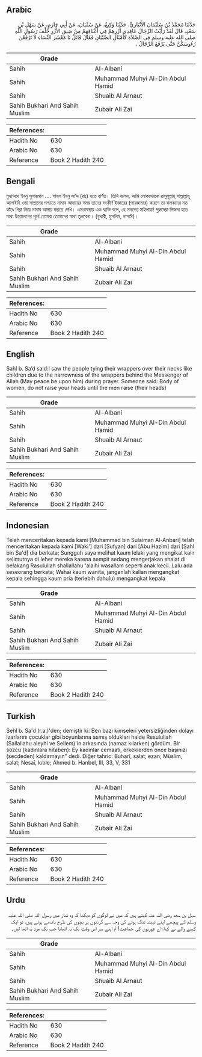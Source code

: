 ## Arabic


<div dir="rtl" lang="ar" style={{fontSize:'larger',backgroundColor:'#f8f9fa',padding:20}}>
حَدَّثَنَا مُحَمَّدُ بْنُ سُلَيْمَانَ الأَنْبَارِيُّ، حَدَّثَنَا وَكِيعٌ، عَنْ سُفْيَانَ، عَنْ أَبِي حَازِمٍ، عَنْ سَهْلِ بْنِ سَعْدٍ، قَالَ لَقَدْ رَأَيْتُ الرِّجَالَ عَاقِدِي أُزُرِهِمْ فِي أَعْنَاقِهِمْ مِنْ ضِيقِ الأُزُرِ خَلْفَ رَسُولِ اللَّهِ صلى الله عليه وسلم فِي الصَّلاَةِ كَأَمْثَالِ الصِّبْيَانِ فَقَالَ قَائِلٌ يَا مَعْشَرَ النِّسَاءِ لاَ تَرْفَعْنَ رُءُوسَكُنَّ حَتَّى يَرْفَعَ الرِّجَالُ ‏.‏
</div>
<div style={{backgroundColor:'#f8f9fa',padding:20, marginBottom: 10}}><table> <thead> <tr> <th>Grade</th> <th></th> </tr> </thead> <tbody> <tr><td>Sahih</td><td>Al-Albani</td></tr><tr><td>Sahih</td><td>Muhammad Muhyi Al-Din Abdul Hamid</td></tr><tr><td>Sahih</td><td>Shuaib Al Arnaut</td></tr><tr><td>Sahih Bukhari And Sahih Muslim</td><td>Zubair Ali Zai</td></tr></tbody></table><table> <thead> <tr> <th>References:</th> <th></th> </tr> </thead> <tbody><tr><td>Hadith No</td><td>630</td></tr><tr><td>Arabic No</td><td>630</td></tr><tr><td>Reference</td><td>Book 2 Hadith 240</td></tr></tbody></table></div>

## Bengali


<div dir="ltr" lang="bn" style={{fontSize:'larger',backgroundColor:'#f8f9fa',padding:20}}>
মুহাম্মাদ ইবনু সুলায়মান .... সাহল ইবনু সা’দ (রাঃ) হতে বর্ণিত। তিনি বলেন, আমি লোকদেরকে রাসূলুল্লাহ্ সাল্লাল্লাহু আলাইহি ওয়া সাল্লামের পশ্চাতে নামায আদায়ের সময় তাদের সংকীর্ণ ইজারের (পায়জামার) কারণে তা বালকদের মত কাঁধে গিরা দিয়ে নামায আদায় করতে দেখি। এমতাবস্থায় এক ব্যক্তি বলে, হে সমবেত মহিলারা! পুরুষেরা সিজদা হতে মাথা উত্তোলনের পূর্বে তোমরা তোমাদের মাথা তুলবেনা। (বুখারী, মুসলিম, নাসাঈ)।
</div>
<div style={{backgroundColor:'#f8f9fa',padding:20, marginBottom: 10}}><table> <thead> <tr> <th>Grade</th> <th></th> </tr> </thead> <tbody> <tr><td>Sahih</td><td>Al-Albani</td></tr><tr><td>Sahih</td><td>Muhammad Muhyi Al-Din Abdul Hamid</td></tr><tr><td>Sahih</td><td>Shuaib Al Arnaut</td></tr><tr><td>Sahih Bukhari And Sahih Muslim</td><td>Zubair Ali Zai</td></tr></tbody></table><table> <thead> <tr> <th>References:</th> <th></th> </tr> </thead> <tbody><tr><td>Hadith No</td><td>630</td></tr><tr><td>Arabic No</td><td>630</td></tr><tr><td>Reference</td><td>Book 2 Hadith 240</td></tr></tbody></table></div>

## English


<div dir="ltr" lang="en" style={{fontSize:'larger',backgroundColor:'#f8f9fa',padding:20}}>
Sahl b. Sa’d said:I saw the people tying their wrappers over their necks like children due to the narrowness of the wrappers behind the Messenger of Allah (May peace be upon him) during prayer. Someone said: Body of women, do not raise your heads until the men raise (their heads)
</div>
<div style={{backgroundColor:'#f8f9fa',padding:20, marginBottom: 10}}><table> <thead> <tr> <th>Grade</th> <th></th> </tr> </thead> <tbody> <tr><td>Sahih</td><td>Al-Albani</td></tr><tr><td>Sahih</td><td>Muhammad Muhyi Al-Din Abdul Hamid</td></tr><tr><td>Sahih</td><td>Shuaib Al Arnaut</td></tr><tr><td>Sahih Bukhari And Sahih Muslim</td><td>Zubair Ali Zai</td></tr></tbody></table><table> <thead> <tr> <th>References:</th> <th></th> </tr> </thead> <tbody><tr><td>Hadith No</td><td>630</td></tr><tr><td>Arabic No</td><td>630</td></tr><tr><td>Reference</td><td>Book 2 Hadith 240</td></tr></tbody></table></div>

## Indonesian


<div dir="ltr" lang="id" style={{fontSize:'larger',backgroundColor:'#f8f9fa',padding:20}}>
Telah menceritakan kepada kami [Muhammad bin Sulaiman Al-Anbari] telah menceritakan kepada kami [Waki'] dari [Sufyan] dari [Abu Hazim] dari [Sahl bin Sa'd] dia berkata; Sungguh saya melihat kaum lelaki yang mengikat kain selimutnya di leher mereka karena sempit sedang mengerjakan shalat di belakang Rasulullah shallallahu 'alaihi wasallam seperti anak kecil. Lalu ada seseorang berkata; Wahai kaum wanita, janganlah kalian mengangkat kepala sehingga kaum pria (terlebih dahulu) mengangkat kepala
</div>
<div style={{backgroundColor:'#f8f9fa',padding:20, marginBottom: 10}}><table> <thead> <tr> <th>Grade</th> <th></th> </tr> </thead> <tbody> <tr><td>Sahih</td><td>Al-Albani</td></tr><tr><td>Sahih</td><td>Muhammad Muhyi Al-Din Abdul Hamid</td></tr><tr><td>Sahih</td><td>Shuaib Al Arnaut</td></tr><tr><td>Sahih Bukhari And Sahih Muslim</td><td>Zubair Ali Zai</td></tr></tbody></table><table> <thead> <tr> <th>References:</th> <th></th> </tr> </thead> <tbody><tr><td>Hadith No</td><td>630</td></tr><tr><td>Arabic No</td><td>630</td></tr><tr><td>Reference</td><td>Book 2 Hadith 240</td></tr></tbody></table></div>

## Turkish


<div dir="ltr" lang="tr" style={{fontSize:'larger',backgroundColor:'#f8f9fa',padding:20}}>
Sehl b. Sa'd (r.a.)'den; demiştir ki: Ben bazı kimseleri yetersizliğinden dolayı izarlarını çocuklar gibi boyunlarına asmış oldukları halde Resulullah (Sallallahu aleyhi ve Sellem)'in arkasında (namaz kılarken) gördüm. Bir sözcü (kadınlara hitaben): Ey kadınlar cemaati, erkeklerden önce başınızı (secdeden) kaldırmayın" dedi. Diğer tahric: Buharî, salat; ezan; Müslim, salat; Nesaî, kıble; Ahmed b. Hanbel, III, 33, V, 331
</div>
<div style={{backgroundColor:'#f8f9fa',padding:20, marginBottom: 10}}><table> <thead> <tr> <th>Grade</th> <th></th> </tr> </thead> <tbody> <tr><td>Sahih</td><td>Al-Albani</td></tr><tr><td>Sahih</td><td>Muhammad Muhyi Al-Din Abdul Hamid</td></tr><tr><td>Sahih</td><td>Shuaib Al Arnaut</td></tr><tr><td>Sahih Bukhari And Sahih Muslim</td><td>Zubair Ali Zai</td></tr></tbody></table><table> <thead> <tr> <th>References:</th> <th></th> </tr> </thead> <tbody><tr><td>Hadith No</td><td>630</td></tr><tr><td>Arabic No</td><td>630</td></tr><tr><td>Reference</td><td>Book 2 Hadith 240</td></tr></tbody></table></div>

## Urdu


<div dir="rtl" lang="ur" style={{fontSize:'larger',backgroundColor:'#f8f9fa',padding:20}}>
سہل بن سعد رضی اللہ عنہ کہتے ہیں کہ میں نے لوگوں کو دیکھا کہ وہ نماز میں رسول اللہ صلی اللہ علیہ وسلم کے پیچھے اپنے تہبند تنگ ہونے کی وجہ سے گردنوں پر بچوں کی طرح باندھے ہوئے ہیں، تو ایک کہنے والے نے کہا: اے عورتوں کی جماعت! تم اپنے سر اس وقت تک نہ اٹھانا جب تک مرد نہ اٹھا لیں۔
</div>
<div style={{backgroundColor:'#f8f9fa',padding:20, marginBottom: 10}}><table> <thead> <tr> <th>Grade</th> <th></th> </tr> </thead> <tbody> <tr><td>Sahih</td><td>Al-Albani</td></tr><tr><td>Sahih</td><td>Muhammad Muhyi Al-Din Abdul Hamid</td></tr><tr><td>Sahih</td><td>Shuaib Al Arnaut</td></tr><tr><td>Sahih Bukhari And Sahih Muslim</td><td>Zubair Ali Zai</td></tr></tbody></table><table> <thead> <tr> <th>References:</th> <th></th> </tr> </thead> <tbody><tr><td>Hadith No</td><td>630</td></tr><tr><td>Arabic No</td><td>630</td></tr><tr><td>Reference</td><td>Book 2 Hadith 240</td></tr></tbody></table></div>
